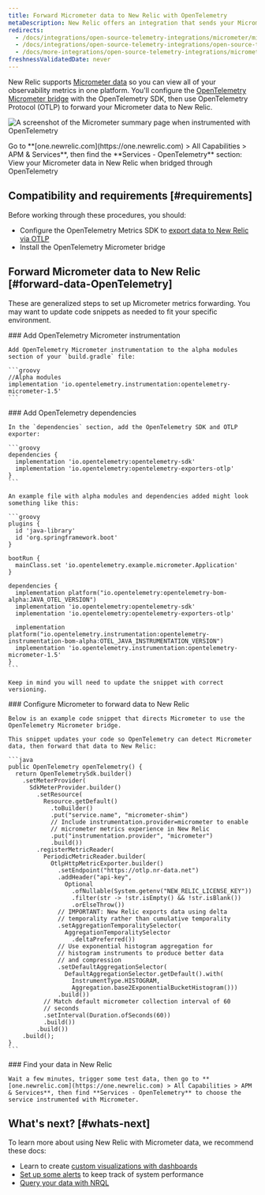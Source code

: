 ```yaml
---
title: Forward Micrometer data to New Relic with OpenTelemetry
metaDescription: New Relic offers an integration that sends your Micrometer telemetry data to your New Relic account.
redirects:
  - /docs/integrations/open-source-telemetry-integrations/micrometer/micrometer-metrics-registry
  - /docs/integrations/open-source-telemetry-integrations/open-source-telemetry-integration-list/new-relics-micrometer-integration
  - /docs/more-integrations/open-source-telemetry-integrations/micrometer/micrometer-metrics-registry
freshnessValidatedDate: never
---
```


New Relic supports [Micrometer data](https://micrometer.io/) so you can view all of your observability metrics in one platform. You'll configure the [OpenTelemetry Micrometer bridge](https://github.com/open-telemetry/opentelemetry-java-instrumentation/tree/main/instrumentation/micrometer/micrometer-1.5/library) with the OpenTelemetry SDK, then use OpenTelemetry Protocol (OTLP) to forward your Micrometer data to New Relic.

<img
  title="Micrometer bridged with OpenTelemetry in New Relic"
  alt="A screenshot of the Micrometer summary page when instrumented with OpenTelemetry"
  src="/images/opentelemetry_screenshot-full_micrometer-with-otel.webp"
/>

<figcaption>
  Go to **[one.newrelic.com](https://one.newrelic.com) > All Capabilities > APM & Services**, then find the **Services - OpenTelemetry** section: View your Micrometer data in New Relic when bridged through OpenTelemetry
</figcaption>

## Compatibility and requirements [#requirements]

Before working through these procedures, you should:

* Configure the OpenTelemetry Metrics SDK to [export data to New Relic via OTLP](/docs/more-integrations/open-source-telemetry-integrations/opentelemetry/opentelemetry-introduction/#how-it-works)
* Install the OpenTelemetry Micrometer bridge

## Forward Micrometer data to New Relic [#forward-data-OpenTelemetry]

These are generalized steps to set up Micrometer metrics forwarding. You may want to update code snippets as needed to fit your specific environment.

<Steps>
  <Step>
    ### Add OpenTelemetry Micrometer instrumentation

    Add OpenTelemetry Micrometer instrumentation to the alpha modules section of your `build.gradle` file:

    ```groovy
    //Alpha modules
    implementation 'io.opentelemetry.instrumentation:opentelemetry-micrometer-1.5'
    ```
  </Step>

  <Step>
    ### Add OpenTelemetry dependencies

    In the `dependencies` section, add the OpenTelemetry SDK and OTLP exporter:

    ```groovy
    dependencies {
      implementation 'io.opentelemetry:opentelemetry-sdk'
      implementation 'io.opentelemetry:opentelemetry-exporters-otlp'
    }
    ```

    An example file with alpha modules and dependencies added might look something like this:

    ```groovy
    plugins {
      id 'java-library'
      id 'org.springframework.boot'
    }

    bootRun {
      mainClass.set 'io.opentelemetry.example.micrometer.Application'
    }

    dependencies {
      implementation platform("io.opentelemetry:opentelemetry-bom-alpha:JAVA_OTEL_VERSION")
      implementation 'io.opentelemetry:opentelemetry-sdk'
      implementation 'io.opentelemetry:opentelemetry-exporters-otlp'

      implementation platform("io.opentelemetry.instrumentation:opentelemetry-instrumentation-bom-alpha:OTEL_JAVA_INSTRUMENTATION_VERSION")
      implementation 'io.opentelemetry.instrumentation:opentelemetry-micrometer-1.5'
    }
    ```

    Keep in mind you will need to update the snippet with correct versioning.
  </Step>

  <Step>
    ### Configure Micrometer to forward data to New Relic

    Below is an example code snippet that directs Micrometer to use the OpenTelemetry Micrometer bridge.

    This snippet updates your code so OpenTelemetry can detect Micrometer data, then forward that data to New Relic:

    ```java
    public OpenTelemetry openTelemetry() {
      return OpenTelemetrySdk.builder()
        .setMeterProvider(
          SdkMeterProvider.builder()
            .setResource(
              Resource.getDefault()
                .toBuilder()
                .put("service.name", "micrometer-shim")
                // Include instrumentation.provider=micrometer to enable
                // micrometer metrics experience in New Relic
                .put("instrumentation.provider", "micrometer")
                .build())
            .registerMetricReader(
              PeriodicMetricReader.builder(
                OtlpHttpMetricExporter.builder()
                  .setEndpoint("https://otlp.nr-data.net")
                  .addHeader("api-key",
                    Optional
                      .ofNullable(System.getenv("NEW_RELIC_LICENSE_KEY"))
                      .filter(str -> !str.isEmpty() && !str.isBlank())
                      .orElseThrow())
                  // IMPORTANT: New Relic exports data using delta
                  // temporality rather than cumulative temporality
                  .setAggregationTemporalitySelector(
                    AggregationTemporalitySelector
                      .deltaPreferred())
                  // Use exponential histogram aggregation for
                  // histogram instruments to produce better data
                  // and compression
                  .setDefaultAggregationSelector(
                    DefaultAggregationSelector.getDefault().with(
                      InstrumentType.HISTOGRAM,
                      Aggregation.base2ExponentialBucketHistogram()))
                  .build())
              // Match default micrometer collection interval of 60
              // seconds
              .setInterval(Duration.ofSeconds(60))
              .build())
            .build())
        .build();
    }
    ```
  </Step>

  <Step>
    ### Find your data in New Relic

    Wait a few minutes, trigger some test data, then go to **[one.newrelic.com](https://one.newrelic.com) > All Capabilities > APM & Services**, then find **Services - OpenTelemetry** to choose the service instrumented with Micrometer.
  </Step>
</Steps>

## What's next? [#whats-next]

To learn more about using New Relic with Micrometer data, we recommend these docs:

* Learn to create [custom visualizations with dashboards](/docs/query-your-data/explore-query-data/dashboards/introduction-dashboards)
* [Set up some alerts](/docs/tutorial-create-alerts/create-an-alert) to keep track of system performance
* [Query your data with NRQL](/docs/nrql/get-started/introduction-nrql-how-nrql-works)
